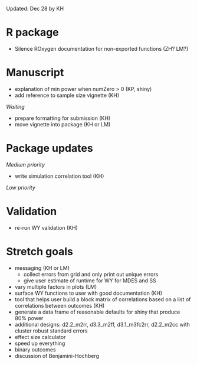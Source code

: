 
Updated: Dec 28 by KH

# R package

- Silence ROxygen documentation for non-exported functions (ZH? LM?)

# Manuscript

- explanation of min power when numZero > 0 (KP, shiny)
- add reference to sample size vignette (KH)

*Waiting*

- prepare formatting for submission (KH)
- move vignette into package (KH or LM)

# Package updates

*Medium priority*

- write simulation correlation tool (KH)

*Low priority*



# Validation

- re-run WY validation (KH)
  
# Stretch goals

- messaging (KH or LM)
  - collect errors from grid and only print out unique errors
  - give user estimate of runtime for WY for MDES and SS
- vary multiple factors in plots (LM)
- surface WY functions to user with good documentation (KH)
- tool that helps user build a block matrix of correlations based on a list of correlations between outcomes (KH)
- generate a data frame of reasonable defaults for shiny that produce 80% power
- additional designs: d2.2_m2rr, d3.3_m2ff, d3.1_m3fc2rr, d2.2_m2cc with cluster robust standard errors
- effect size calculator
- speed up everything
- binary outcomes
- discussion of Benjamini-Hochberg
